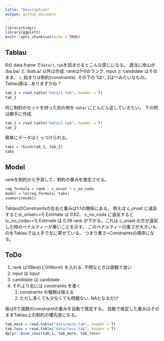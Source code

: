 ```yaml
---
title: "Description"
output: github_document
---
```


```r
library(tidyr)
library(ggplot2)
knitr::opts_chunk$set(echo = TRUE)
```

## Tablau

Rの data.frame で`data/1.tab`を読ませるとこんな感じになる。
適当に岸山が /ba.ba/ と /bab.a/ 以外は作成.
rankは1--0のランク, input と candidate はそのまま、
`c_`始まりは制約(constraints). その下の 1は`*`, 2は`**`みたいなもの。
Tablau感は...ありますかね？

```r
tab_1 = read.table("data/1.tab", header = T)
tab_1
```

同じ制約のセットを持った別の例を `data/` にどんどん足していきたい。
下の例は勝手に作成.

```r
tab_2 = read.table("data/2.tab", header = T)
tab_2
```

簡単にデータはくっつけられる。

```r
tabs = rbind(tab_1, tab_2)
tabs
```

## Model

rankを制約から予測して、制約の重みを推定させる。

```r
reg_formula = rank ~ c_onset + c_no_coda
model = lm(reg_formula, tabs)
summary(model)
```

TablauのConstraintsの左右と重みは1:1の関係にある。
例えば c_onset に違反すると(c_onset==1) Estimate は 0.62、
c_no_coda に違反すると(c_no_coda==1) Estimate は 0.39
rank が下がる。これは c_onset の方が違反した時のペナルティーが重いことを示す。
このペナルティーの重さが大きいものをTablauでは人手で左に寄せている。
つまり重さ=Constraintsの順序になる。

## ToDo

1. rank は1(Best)と0(Worst) を入れる. 不明なときは直観で良い
1. input は input
1. candidate は candidate
1. それより右には constraints を書く
    1. constraints の種類は揃える
    1. ただし多くても少なくても問題ない. NAとなるだけ
    
後はRで複数のconstraintの重みを自動で推定する。
自動で推定した重みはそのままTablau上の制約の優先度になる。

```r
tab_more = read.table("data/more.tab", header = T)
tab_less = read.table("data/less.tab", header = T)
dplyr::bind_rows(tab_1, tab_more, tab_less)
```

